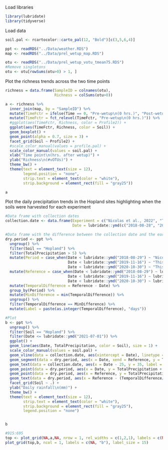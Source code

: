 Load libraries
```r
library(lubridate)
library(tidyverse)
```

Load data
```r
soil.pal <- rcartocolor::carto_pal(12, "Bold")[c(3,5,6,4)]

ppt <- readRDS("../Data/weather.RDS")
map <- readRDS("../Data/prel_wetup_map.RDS")

otu <- readRDS("../Data/prel_wetup_votu_tmean75.RDS")
#Remove singletons
otu <- otu[rowSums(otu>0) > 1, ]
```

Plot the richness trends across the two time points
```r
richness = data.frame(SampleID = colnames(otu),
                      Richness = colSums(otu>0))

a <- richness %>% 
  inner_join(map, by = "SampleID") %>% 
  mutate(TimeFctr = ifelse(Time == 0, "Pre-wetup\n(0 hrs.)", "Post-wetup\n(336 hrs.)")) %>% 
  mutate(TimeFctr = fct_relevel(TimeFctr, "Pre-wetup\n(0 hrs.)")) %>% 
  #ggplot(aes(TimeFctr, Richness, color = Profile2)) +
  ggplot(aes(TimeFctr, Richness, color = Soil)) +
  geom_boxplot() +
  geom_point(alpha = 0.7, size = 3) +
  facet_grid(Soil ~ Profile2) +
  #scale_color_manual(values = profile.pal) +
  scale_color_manual(values = soil.pal) +
  xlab("Time point\n(hrs. after wetup)") +
  ylab("Richness\n(#vOTUs)") +
  theme_bw() +
  theme(text = element_text(size = 12),
        legend.position = "none",
        strip.text = element_text(color = "white"),
        strip.background = element_rect(fill = "gray25"))

a
```

Plot the daily precipitation trends in the Hopland sites highlighting when the soils were harvested for each experiment
```r
#Data frame with collection dates
collection.date <- data.frame(Experiment = c("Nicolas et al., 2022", "This study\n(preliminary experiment)", "This study\n(main experiment)"),
                              Date = lubridate::ymd(c("2018-08-28", "2019-11-16", "2020-10-30"))) 

#Data frame with the difference between the collection date and the earliest precipitation event ≥5 mm
dry.period <- ppt %>% 
  ungroup() %>% 
  filter(Soil == "Hopland") %>% 
  filter(TotalPrecipitation > 5) %>% 
  mutate(Period = case_when(Date < lubridate::ymd("2018-08-29") ~ "Nicolas et al., 2022",
                            Date < lubridate::ymd("2019-11-16") ~ "This study (preliminary experiment)",
                            Date < lubridate::ymd("2020-10-30") ~ "This study (main experiment)")) %>% 
  mutate(Reference = case_when(Date < lubridate::ymd("2018-08-29") ~ lubridate::ymd("2018-08-29"),
                            Date < lubridate::ymd("2019-11-16") ~ lubridate::ymd("2019-11-16"),
                            Date < lubridate::ymd("2020-10-30") ~ lubridate::ymd("2020-10-30"))) %>% 
  mutate(TemporalDifference = Reference - Date) %>% 
  group_by(Period) %>% 
  mutate(MinDifference = min(TemporalDifference)) %>% 
  ungroup() %>% 
  filter(TemporalDifference == MinDifference) %>% 
  mutate(Label = paste(as.integer(TemporalDifference), "days"))

#Plot
b <- ppt %>% 
  ungroup() %>% 
  filter(Soil == "Hopland") %>% 
  filter(Date <= lubridate::ymd("2021-07-01")) %>% 
  ggplot() +
  geom_line(aes(Date, TotalPrecipitation, color = Soil), size = 1) +
  scale_color_manual(values = soil.pal) +
  geom_vline(data = collection.date, aes(xintercept = Date), linetype = 2) +
  geom_segment(data = dry.period, aes(x = Date, xend = Reference, y = TotalPrecipitation + 0.5, yend = TotalPrecipitation + 0.5)) +
  geom_text(data = collection.date, aes(x = Date - 25, y = 35, label = Experiment), angle = 90, hjust = 1) +
  geom_point(data = dry.period, aes(x = Date, y = TotalPrecipitation + 0.5)) +
  geom_point(data = dry.period, aes(x = Reference, y = TotalPrecipitation + 0.5)) +
  geom_text(data = dry.period, aes(x = Reference - (TemporalDifference/2), y = TotalPrecipitation + 1.5, label = Label)) +
  facet_grid(Soil ~ .) +
  ylab("Daily rainfall\n(mm)") +
  theme_bw() +
  theme(text = element_text(size = 12),
        strip.text = element_text(color = "white"),
        strip.background = element_rect(fill = "gray25"),
        legend.position = "none")


b
```

```r
#915:695
top <- plot_grid(NA,a,NA, nrow = 1, rel_widths = c(1,2,1), labels = c(NA,"a", NA), label_size = 15)
plot_grid(top,b, ncol = 1, labels = c(NA, "b"), label_size = 15)

```

